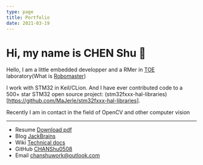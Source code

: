 ```yaml
---
type: page
title: Portfolio
date: 2021-03-19
---
```


# Hi, my name is CHEN Shu 👋

Hello, I am a little embedded developper and a RMer in [TOE](https://space.bilibili.com/475886688) laboratory(What is [Robomaster](https://robomaster.com))

I work with STM32 in Keil/CLion. And I have ever contributed code to a 500+ star STM32 open source project: (stm32fxxx-hal-libraries)[https://github.com/MaJerle/stm32fxxx-hal-libraries].

Recently I am in contact in the field of OpenCV and other computer vision

---

- Resume [Download pdf](https://storage.jackbrains.com/%E2%9C%94%EF%B8%8F%20Test%20Files/%E9%99%88%E6%BE%8D%E7%AE%80%E5%8E%86_general.pdf)
- Blog   [JackBrains](https://blog.jackbrains.com)
- Wiki   [Technical docs](https://wiki.jackbrains.com)
- GitHub [CHANShu0508](https://github.com/yourname)
- Email  chanshuwork@outlook.com
